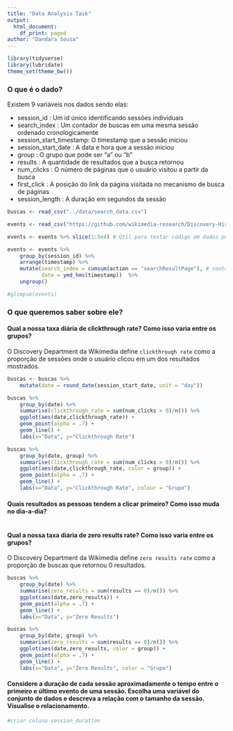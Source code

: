 ```yaml
---
title: "Data Analysis Task"
output:
  html_document:
    df_print: paged
author: "Dandara Sousa"
---
```



```r
library(tidyverse)
library(lubridate)
theme_set(theme_bw())
```

### O que é o dado?

Existem 9 variáveis nos dados sendo elas:

* session_id : Um id único identificando sessões individuais
* search_index : Um contador de buscas em uma mesma sessão ordenado cronologicamente
* session_start_timestamp: O timestamp que a sessão iniciou
* session_start_date : A data e hora que a sessão iniciou
* group : O grupo que pode ser "a" ou "b"
* results : A quantidade de resultados que a busca retornou
* num_clicks : O número de páginas que o usuário visitou a partir da busca
* first_click : A posição do link da página visitada no mecanismo de busca de páginas
* session_length : A duração em segundos da sessão

```r

buscas <- read_csv("../data/search_data.csv")

events <- read_csv("https://github.com/wikimedia-research/Discovery-Hiring-Analyst-2016/raw/master/events_log.csv.gz")

events <- events %>% slice(1:5e4) # Útil para testar código em dados pequenos. Comente na hora de processá-los para valer.

events <- events %>% 
    group_by(session_id) %>% 
    arrange(timestamp) %>% 
    mutate(search_index = cumsum(action == "searchResultPage"), # contador de buscas na sessão.
           date = ymd_hms(timestamp))  %>% 
    ungroup()

#glimpse(events)
```


### O que queremos saber sobre ele?

#### Qual a nossa taxa diária de clickthrough rate? Como isso varia entre os grupos?

O Discovery Department da Wikimedia define `clickthrough rate` como a proporção de sessões onde o usuário clicou em um dos resultados mostrados.

```r
buscas <- buscas %>%
    mutate(date = round_date(session_start_date, unit = "day"))

buscas %>%
    group_by(date) %>%
    summarise(clickthrough_rate = sum(num_clicks > 0)/n()) %>%
    ggplot(aes(date,clickthrough_rate)) +
    geom_point(alpha = .7) +
    geom_line() +
    labs(x="Data", y="Clickthrough Rate") 
```

```r
buscas %>%
    group_by(date, group) %>%
    summarise(clickthrough_rate = sum(num_clicks > 0)/n()) %>%
    ggplot(aes(date,clickthrough_rate, color = group)) +
    geom_point(alpha = .7) +
    geom_line() +
    labs(x="Data", y="Clickthrough Rate", colour = "Grupo") 
```

#### Quais resultados as pessoas tendem a clicar primeiro? Como isso muda no dia-a-dia?

```r

```
    
#### Qual a nossa taxa diária de zero results rate? Como isso varia entre os grupos?
O Discovery Department da Wikimedia define `zero results rate` como a proporção de buscas que retornou 0 resultados.
```r
buscas %>%
    group_by(date) %>%
    summarise(zero_results = sum(results == 0)/n()) %>%
    ggplot(aes(date,zero_results)) +
    geom_point(alpha = .7) +
    geom_line() +
    labs(x="Data", y="Zero Results") 
```

```r
buscas %>%
    group_by(date, group) %>%
    summarise(zero_results = sum(results == 0)/n()) %>%
    ggplot(aes(date,zero_results, color = group)) +
    geom_point(alpha = .7) +
    geom_line() +
    labs(x="Data", y="Zero Results", color = "Grupo") 
```

#### Considere a duração de cada sessão aproximadamente o tempo entre o primeiro e último evento de uma sessão. Escolha uma variável do conjunto de dados e descreva a relação com o tamanho da sessão. Visualise o relacionamento.

```r
#criar coluna session_duration
```

